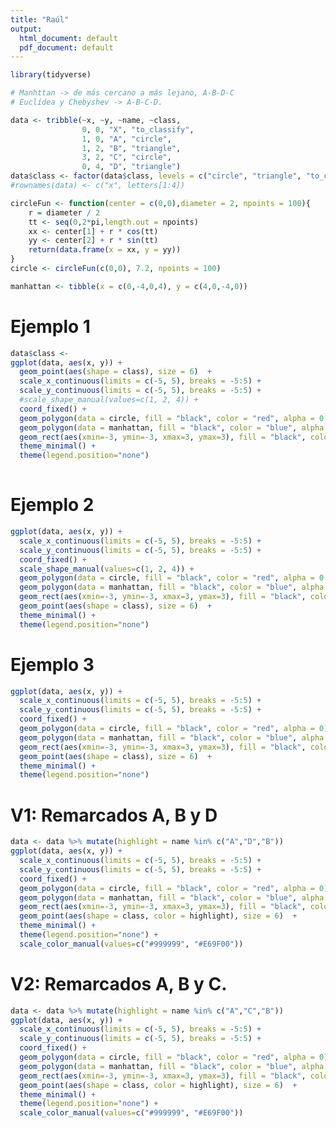 ```yaml
---
title: "Raúl"
output:
  html_document: default
  pdf_document: default
---
```


```r
library(tidyverse)
```


```r
# Manhttan -> de más cercano a más lejano, A-B-D-C
# Euclídea y Chebyshev -> A-B-C-D.

data <- tribble(~x, ~y, ~name, ~class,
                0, 0, "X", "to_classify",
                1, 0, "A", "circle",
                1, 2, "B", "triangle",
                3, 2, "C", "circle",
                0, 4, "D", "triangle")
data$class <- factor(data$class, levels = c("circle", "triangle", "to_classify"))
#rownames(data) <- c("x", letters[1:4])

```

```r
circleFun <- function(center = c(0,0),diameter = 2, npoints = 100){
    r = diameter / 2
    tt <- seq(0,2*pi,length.out = npoints)
    xx <- center[1] + r * cos(tt)
    yy <- center[2] + r * sin(tt)
    return(data.frame(x = xx, y = yy))
}
circle <- circleFun(c(0,0), 7.2, npoints = 100)
```

```r
manhattan <- tibble(x = c(0,-4,0,4), y = c(4,0,-4,0))
```

# Ejemplo 1

```r
data$class <- 
ggplot(data, aes(x, y)) + 
  geom_point(aes(shape = class), size = 6)  +
  scale_x_continuous(limits = c(-5, 5), breaks = -5:5) +
  scale_y_continuous(limits = c(-5, 5), breaks = -5:5) +
  #scale_shape_manual(values=c(1, 2, 4)) +
  coord_fixed() +
  geom_polygon(data = circle, fill = "black", color = "red", alpha = 0.05) +
  geom_polygon(data = manhattan, fill = "black", color = "blue", alpha = 0.05) +
  geom_rect(aes(xmin=-3, ymin=-3, xmax=3, ymax=3), fill = "black", color="green", alpha=0.01) +
  theme_minimal() +
  theme(legend.position="none")
  
```

# Ejemplo 2

```r
ggplot(data, aes(x, y)) + 
  scale_x_continuous(limits = c(-5, 5), breaks = -5:5) +
  scale_y_continuous(limits = c(-5, 5), breaks = -5:5) +
  coord_fixed() +
  scale_shape_manual(values=c(1, 2, 4)) +
  geom_polygon(data = circle, fill = "black", color = "red", alpha = 0.05) +
  geom_polygon(data = manhattan, fill = "black", color = "blue", alpha = 0.05) +
  geom_rect(aes(xmin=-3, ymin=-3, xmax=3, ymax=3), fill = "black", color="green", alpha=0.01) +
  geom_point(aes(shape = class), size = 6)  +
  theme_minimal() +
  theme(legend.position="none")
```

# Ejemplo 3

```r
ggplot(data, aes(x, y)) + 
  scale_x_continuous(limits = c(-5, 5), breaks = -5:5) +
  scale_y_continuous(limits = c(-5, 5), breaks = -5:5) +
  coord_fixed() +
  geom_polygon(data = circle, fill = "black", color = "red", alpha = 0) +
  geom_polygon(data = manhattan, fill = "black", color = "blue", alpha = 0) +
  geom_rect(aes(xmin=-3, ymin=-3, xmax=3, ymax=3), fill = "black", color="green", alpha=0) +
  geom_point(aes(shape = class), size = 6)  +
  theme_minimal() +
  theme(legend.position="none")
```

# V1: Remarcados A, B y D

```r
data <- data %>% mutate(highlight = name %in% c("A","D","B"))
ggplot(data, aes(x, y)) + 
  scale_x_continuous(limits = c(-5, 5), breaks = -5:5) +
  scale_y_continuous(limits = c(-5, 5), breaks = -5:5) +
  coord_fixed() +
  geom_polygon(data = circle, fill = "black", color = "red", alpha = 0) +
  geom_polygon(data = manhattan, fill = "black", color = "blue", alpha = 0) +
  geom_rect(aes(xmin=-3, ymin=-3, xmax=3, ymax=3), fill = "black", color="green", alpha=0) +
  geom_point(aes(shape = class, color = highlight), size = 6)  +
  theme_minimal() +
  theme(legend.position="none") + 
  scale_color_manual(values=c("#999999", "#E69F00"))
```

# V2: Remarcados A, B y C. 

```r
data <- data %>% mutate(highlight = name %in% c("A","C","B"))
ggplot(data, aes(x, y)) + 
  scale_x_continuous(limits = c(-5, 5), breaks = -5:5) +
  scale_y_continuous(limits = c(-5, 5), breaks = -5:5) +
  coord_fixed() +
  geom_polygon(data = circle, fill = "black", color = "red", alpha = 0) +
  geom_polygon(data = manhattan, fill = "black", color = "blue", alpha = 0) +
  geom_rect(aes(xmin=-3, ymin=-3, xmax=3, ymax=3), fill = "black", color="green", alpha=0) +
  geom_point(aes(shape = class, color = highlight), size = 6)  +
  theme_minimal() +
  theme(legend.position="none") + 
  scale_color_manual(values=c("#999999", "#E69F00"))
```